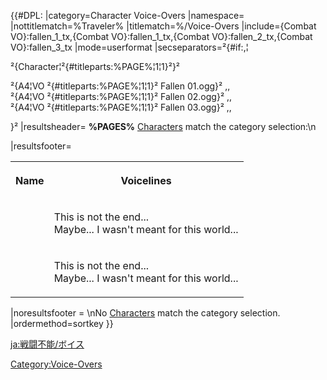 {{CustomTabs
|tab1 = Overview
|tab2 = Voice-Overs
}}

{{#DPL:
|category=Character Voice-Overs
|namespace=
|nottitlematch=%Traveler%
|titlematch=%/Voice-Overs
|include={Combat VO}:fallen_1_tx,{Combat VO}:fallen_1_tx,{Combat VO}:fallen_2_tx,{Combat VO}:fallen_3_tx
|mode=userformat
|secseparators=²{#if:,¦<tr><td>²{Character¦²{#titleparts:%PAGE%¦1¦1}²}²</td><td>²{A4¦VO ²{#titleparts:%PAGE%¦1¦1}² Fallen 01.ogg}² ,,<br>²{A4¦VO ²{#titleparts:%PAGE%¦1¦1}² Fallen 02.ogg}² ,,<br>²{A4¦VO ²{#titleparts:%PAGE%¦1¦1}² Fallen 03.ogg}² ,,</td></tr>}²
|resultsheader= '''%PAGES%''' [[Characters]] match the category selection:\n<!--
--><table class="article-table sortable tdc1"><!--
--><tr><th>Name</th><th>Voicelines</th></tr><!--
--><tr><td>{{Character|Aether}}</td><td>{{A4|VO Aether Fallen 01.ogg}} This is not the end...<br>{{A4|VO Aether Fallen 02.ogg}} Maybe... I wasn't meant for this world...<br>{{A4|VO Aether Fallen 03.ogg}}{{A4|VO Aether Fallen 04.ogg}}{{A4|VO Aether Fallen 05.ogg}}</td></tr><!--
--><tr><td>{{Character|Lumine}}</td><td>{{A4|VO Lumine Fallen 01.ogg}} This is not the end...<br>{{A4|VO Lumine Fallen 02.ogg}} Maybe... I wasn't meant for this world...<br>{{A4|VO Lumine Fallen 03.ogg}}{{A4|VO Lumine Fallen 04.ogg}}{{A4|VO Lumine Fallen 05.ogg}}</td></tr>
|resultsfooter= </table>
|noresultsfooter = \nNo [[Characters]] match the category selection.
|ordermethod=sortkey
}}

[[Category:Voice-Overs]]

[[ja:戦闘不能/ボイス]]